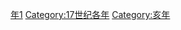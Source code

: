 {{Catnav|頁面分類|历史|歷史時代|年|17世纪各年}}
{{Commons category|1611}}

[[Category:1610年代|年1]]
[[Category:17世纪各年|Category:17世纪各年]]
[[Category:亥年|Category:亥年]]